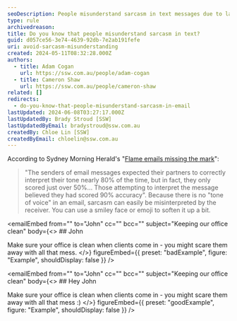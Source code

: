 ```yaml
---
seoDescription: People misunderstand sarcasm in text messages due to lack of tone and voice cues, leading to misinterpretation and potential miscommunication.
type: rule
archivedreason:
title: Do you know that people misunderstand sarcasm in text?
guid: d057ce56-3e74-4639-92db-7e2ab191fefe
uri: avoid-sarcasm-misunderstanding
created: 2024-05-11T08:32:28.000Z
authors:
  - title: Adam Cogan
    url: https://ssw.com.au/people/adam-cogan
  - title: Cameron Shaw
    url: https://ssw.com.au/people/cameron-shaw
related: []
redirects:
  - do-you-know-that-people-misunderstand-sarcasm-in-email
lastUpdated: 2024-06-08T03:27:17.000Z
lastUpdatedBy: Brady Stroud [SSW]
lastUpdatedByEmail: bradystroud@ssw.com.au
createdBy: Chloe Lin [SSW]
createdByEmail: chloelin@ssw.com.au
---
```


According to Sydney Morning Herald's "[Flame emails missing the mark](https://www.smh.com.au/national/flame-emails-missing-the-mark-20060216-gdmze2.html)":

> "The senders of email messages expected their partners to correctly interpret their tone nearly 80% of the time, but in fact, they only scored just over 50%... Those attempting to interpret the message believed they had scored 90% accuracy".
Because there is no "tone of voice" in an email, sarcasm can easily be misinterpreted by the receiver. You can use a smiley face or emoji to soften it up a bit.

<emailEmbed
  from=""
  to="John"
  cc=""
  bcc=""
  subject="Keeping our office clean"
  body={<>
    ## John

Make sure your office is clean when clients come in - you might scare them away with all that mess.
  </>}
  figureEmbed={{
    preset: "badExample",
    figure: "Example",
    shouldDisplay: false
  }}
/>

<emailEmbed
  from=""
  to="John"
  cc=""
  bcc=""
  subject="Keeping our office clean"
  body={<>
    ## Hey John

Make sure your office is clean when clients come in - you might scare them away with all that mess :)
  </>}
  figureEmbed={{
    preset: "goodExample",
    figure: "Example",
    shouldDisplay: false
  }}
/>
